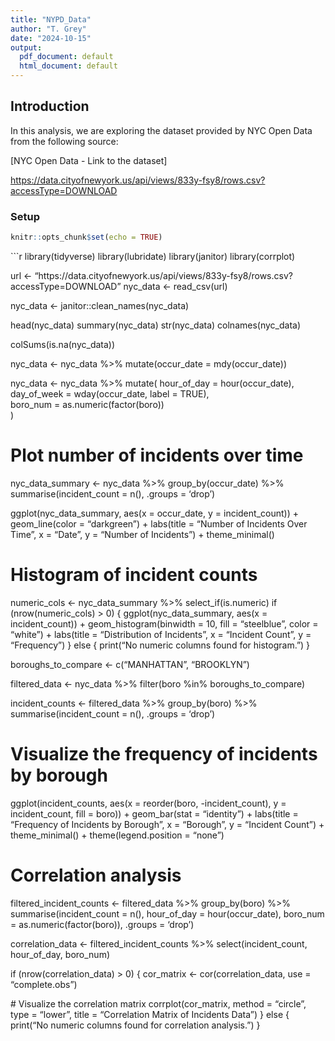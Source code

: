 ```yaml
---
title: "NYPD_Data"
author: "T. Grey"
date: "2024-10-15"
output:
  pdf_document: default
  html_document: default
---
```


## Introduction

In this analysis, we are exploring the dataset provided by NYC Open Data from the following source:

[NYC Open Data - Link to the dataset]

<https://data.cityofnewyork.us/api/views/833y-fsy8/rows.csv?accessType=DOWNLOAD>

### Setup

```r
knitr::opts_chunk$set(echo = TRUE)
```

```r

library(tidyverse)
library(lubridate)
library(janitor)
library(corrplot)

url <- "https://data.cityofnewyork.us/api/views/833y-fsy8/rows.csv?accessType=DOWNLOAD"
nyc_data <- read_csv(url)

nyc_data <- janitor::clean_names(nyc_data)

head(nyc_data)
summary(nyc_data)
str(nyc_data)
colnames(nyc_data)

colSums(is.na(nyc_data))

nyc_data <- nyc_data %>%
  mutate(occur_date = mdy(occur_date))

nyc_data <- nyc_data %>%
  mutate(
    hour_of_day = hour(occur_date),                       
    day_of_week = wday(occur_date, label = TRUE),         
    boro_num = as.numeric(factor(boro))                   
  )

# Plot number of incidents over time
nyc_data_summary <- nyc_data %>%
  group_by(occur_date) %>%
  summarise(incident_count = n(), .groups = 'drop')

ggplot(nyc_data_summary, aes(x = occur_date, y = incident_count)) +
  geom_line(color = "darkgreen") +
  labs(title = "Number of Incidents Over Time", 
       x = "Date", 
       y = "Number of Incidents") +
  theme_minimal()

# Histogram of incident counts
numeric_cols <- nyc_data_summary %>% select_if(is.numeric)
if (nrow(numeric_cols) > 0) {
  ggplot(nyc_data_summary, aes(x = incident_count)) + 
    geom_histogram(binwidth = 10, fill = "steelblue", color = "white") +
    labs(title = "Distribution of Incidents", x = "Incident Count", y = "Frequency")
} else {
  print("No numeric columns found for histogram.")
}

boroughs_to_compare <- c("MANHATTAN", "BROOKLYN")

filtered_data <- nyc_data %>%
  filter(boro %in% boroughs_to_compare)

incident_counts <- filtered_data %>%
  group_by(boro) %>%
  summarise(incident_count = n(), .groups = 'drop')  

# Visualize the frequency of incidents by borough
ggplot(incident_counts, aes(x = reorder(boro, -incident_count), y = incident_count, fill = boro)) +
  geom_bar(stat = "identity") +
  labs(title = "Frequency of Incidents by Borough", 
       x = "Borough", 
       y = "Incident Count") +
  theme_minimal() +
  theme(legend.position = "none")

# Correlation analysis
filtered_incident_counts <- filtered_data %>%
  group_by(boro) %>%
  summarise(incident_count = n(), 
            hour_of_day = hour(occur_date),
            boro_num = as.numeric(factor(boro)),
            .groups = 'drop')

correlation_data <- filtered_incident_counts %>%
  select(incident_count, hour_of_day, boro_num)

if (nrow(correlation_data) > 0) {
  cor_matrix <- cor(correlation_data, use = "complete.obs")
  
  # Visualize the correlation matrix
  corrplot(cor_matrix, method = "circle", type = "lower", 
           title = "Correlation Matrix of Incidents Data")
} else {
  print("No numeric columns found for correlation analysis.")
}
